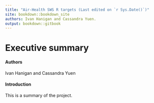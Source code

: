 ```yaml
--- 
title: "Air-Health SWS R targets (Last edited on `r Sys.Date()`)"
site: bookdown::bookdown_site
authors: Ivan Hanigan and Cassandra Yuen.
output: bookdown::gitbook
---
```


# Executive summary

#### Authors

Ivan Hanigan and Cassandra Yuen

#### Introduction

This is a summary of the project.
